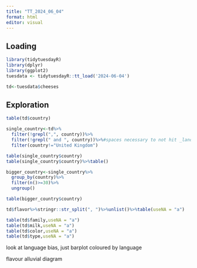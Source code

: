 ```yaml
---
title: "TT_2024_06_04"
format: html
editor: visual
---
```


## Loading

```r
library(tidytuesdayR)
library(dplyr)
library(ggplot2)
tuesdata <- tidytuesdayR::tt_load('2024-06-04')

td<-tuesdata$cheeses
```

## Exploration

```r
table(td$country)

single_country<-td%>%
  filter(!grepl(",", country))%>%
  filter(!grepl(" and ", country))%>%#spaces necessary to not hit _land
  filter(country!="United Kingdom")

table(single_country$country)
table(single_country$country)%>%table()

bigger_country<-single_country%>%
  group_by(country)%>%
  filter(n()>=30)%>%
  ungroup()

table(bigger_country$country)

td$flavor%>%stringr::str_split(", ")%>%unlist()%>%table(useNA = "a")

table(td$family,useNA = "a")
table(td$milk,useNA = "a")
table(td$color,useNA = "a")
table(td$type,useNA = "a")
```

look at language bias, just barplot coloured by language

flavour alluvial diagram
